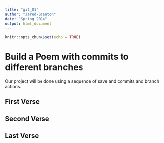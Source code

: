 ```yaml
---
title: "git_01"
author: "Jared-Stanton"
date: "Spring 2024"
output: html_document
---
```


```r
knitr::opts_chunk$set(echo = TRUE)
```
# Build a Poem with commits to different branches

Our project will be done using a sequence of save and commits and branch actions.

<!-- Do not modify or change any text in "!--" bracketed areas such as this --- these are instructions to
you, if you change any of this the git program will notice it and compromise your git merging strategy !-->

## First Verse 
<!--Put the first five lines of a poem by Lewis Carrol in this section!-->

## Second Verse
<!--Put the first five lines of a poem by Robert Frost here!-->

## Last Verse
<!--Put a short poem you created using chatGPT of 20 to 30 lines,here!-->
